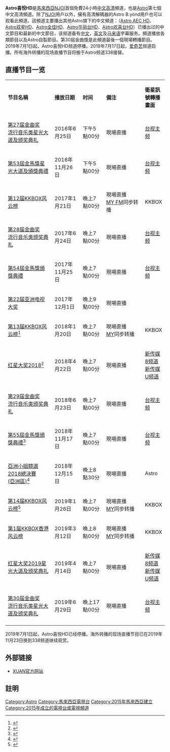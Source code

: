 {{頻道資訊
| 頻道名稱         = Astro喜悅HD<br>{{lang|en|Astro Xi Yue HD}}
| 頻道圖片檔案     = [[File:Astro_Xi_Yue_HD.png|200px]]
| 頻道圖片尺寸     = 
| 頻道圖片名稱     = 
| 所屬國家         = {{MYS}}
| 總部所在         = {{flagicon image|Flag of Kuala Lumpur, Malaysia.svg}} [[吉隆坡|吉隆坡]] 
| 播放地區         = {{MYS}}
| 開播日期         = 2015年2月1日
| 停播日期         = 2019年7月1日
| 頻道語言         = [[華語|華語]]、[[泉漳片|閩南語泉漳話]]、[[粵語|粵語]]、[[韩语|韩语]]、[[日语|日语]]
| 頻道類別         = 
| 視頻格式         = （[[高清|高清]]） 16:9 [[1080i|1080i]]
| 收視率           = 
| 收視率調查時間   = 
| 收視率資料來源   = 
| 頻道口號         = '''NJOI高清，享受喜悦！'''
| 擁有者           = [[Astro|Astro]]
| 持股者           = 
| 前頻道名稱       = 
| 被取代名稱       = [[爱奇艺|爱奇艺HD]] 
| 集團同類頻道     = [[Astro_AEC|Astro AEC]]<br>[[Astro双星|Astro双星]]<br>[[Astro全佳HD|Astro全佳HD]]<br>[[Astro小太阳|Astro小太阳]]<br>[[Astro欢喜台|Astro欢喜台]]<br>[[Astro_AOD|Astro AOD]]<br>[[Astro华丽台|Astro华丽台]]
| 重播服務頻道     = 
| 頻道官方網站     = 
| 備註             = 
| 衛星電視供應商01 = 
| 衛星電視頻道數01 = 
|}}

'''Astro喜悅HD'''是[[馬來西亞|馬來西亞]][[NJOI|NJOI]]首個免費24小時[[中文|中文]][[高清|高清]]頻道，也是[[Astro|Astro]]第七個中文高清頻道。除了[[NJOI|NJOI]]用戶以外，擁有高清解碼器的Astro B.yond用戶也可以观看此頻道。該頻道主要播出其他Astro旗下的中文頻道：（[[Astro_AEC|Astro AEC HD]]、[[Astro双星HD|Astro双星HD]]、[[Astro全佳HD|Astro全佳HD]]、[[Astro华丽台HD|Astro华丽台HD]]、[[Astro歡喜台|Astro欢喜台HD]]）已播出过的中文節目和最新的中文節目，该频道备有[[中文|中文]]，[[英文|英文]]及[[马来语|马来语]]字幕服务。頻道播放各類節目以及Astro自製節目。第30屆金曲獎是此頻道最後一個現場轉播節目。2019年7月1日起，Astro喜悅HD频道停播。2019年7月17日起，[[爱奇艺|爱奇艺]]频道启播。所有海外转播的现场直播节目将搬于Astro频道338接替。

==直播节目一览==
{|class="wikitable" style="width:92%;" 
|- align=center
|style="width:30%"|'''节目名稱'''||style="width:18%"|'''播放日期'''||style="width:15%"|'''时间'''||style="width:25%"|'''備注'''||'''衛星訊號轉播畫面'''
|-
| [[第27届金曲奖|第27届金曲奖<br>流行音乐类星光大道及颁奖典礼]]||2016年6月25日||下午5點00分||現場直播||[[臺灣電視公司|台视主频]]
|-
| [[第53屆金馬獎|第53屆金馬獎星光大道及頒獎典禮]]||2016年11月26日||下午5點00分||現場直播||[[臺灣電視公司|台视主频]]
|-
| [[KKBOX风云榜|第12届KKBOX风云榜]]||2017年1月21日||晚上7點00分||現場直播<br>[https://web.archive.org/web/20161120150114/http://my.com.my/Home MY FM]同步转播||KKBOX
|-
| [[第28届金曲奖|第28届金曲奖<br>流行音乐类颁奖典礼]]||2017年6月24日||晚上7點00分||現場直播||[[臺灣電視公司|台视主频]]
|-
| [[第54屆金馬獎|第54屆金馬獎頒獎典禮]]||2017年11月25日||晚上7點00分||現場直播||[[臺灣電視公司|台视主频]]
|-
| [[亚洲电视大奖|第22届亚洲电视大奖]]||2017年12月1日||晚上9點00分||現場直播||
|-
| [[KKBOX风云榜|第13届KKBOX风云榜]]<ref>{{Cite web |url=https://www.sohu.com/a/217787633_206278 |title=【资讯】第13屆KKBOX风云榜颁奖典礼 2018年1月20 19:00 高雄登場 |accessdate=2019-08-26 |archive-date=2019-08-26 |archive-url=https://web.archive.org/web/20190826140656/https://www.sohu.com/a/217787633_206278 |dead-url=no }}</ref> ||2018年1月20日||晚上7點00分||現場直播<br>[https://web.archive.org/web/20161120150114/http://my.com.my/Home MY]同步转播||KKBOX
|-
| [[红星大奖|红星大奖2018]]<ref>{{Cite web |url=http://www.xuan.com.my/bdq/article/18555/Astro-4-%E6%9C%88-%E5%A4%A7%E5%9B%9B%E5%96%9C |title=Astro 4 月 “大四喜” ！4 大Live Shows 同步见证谁是大赢家！ |accessdate=2019-08-26 |archive-date=2019-03-07 |archive-url=https://web.archive.org/web/20190307053332/http://www.xuan.com.my/bdq/article/18555/Astro-4-%E6%9C%88-%E5%A4%A7%E5%9B%9B%E5%96%9C |dead-url=no }}</ref> ||2018年4月22日||晚上7點00分||現場直播||[[新传媒8频道|新传媒8频道]][[新传媒U频道|新传媒U频道]]
|-
| [[第29届金曲奖|第29届金曲奖<br>流行音乐类颁奖典礼]]||2018年6月23日||晚上7點00分||現場直播||[[臺灣電視公司|台视主频]]
|-
| [[第55屆金馬獎|第55屆金馬獎頒獎典禮]]<ref>{{Cite web |url=http://www.xuan.com.my/movie/article/22911/%E5%8E%8B%E8%BD%B4%E6%9B%9D%E5%85%89-%E5%88%98%E5%BE%B7%E5%8D%8E%E4%BB%BB-%E9%87%91%E9%A9%AC%E5%A5%96-%E9%A2%81%E5%A5%96%E5%98%89%E5%AE%BE |title=压轴曝光！刘德华任《金马奖》颁奖嘉宾 |accessdate=2019-08-26 |archive-date=2019-09-19 |archive-url=https://web.archive.org/web/20190919052219/http://www.xuan.com.my/movie/article/22911/%E5%8E%8B%E8%BD%B4%E6%9B%9D%E5%85%89-%E5%88%98%E5%BE%B7%E5%8D%8E%E4%BB%BB-%E9%87%91%E9%A9%AC%E5%A5%96-%E9%A2%81%E5%A5%96%E5%98%89%E5%AE%BE |dead-url=no }}</ref>||2018年11月17日||晚上7點00分||現場直播||[[臺灣電視公司|台视主频]]
|-
| [[亞洲小姐競選|亞洲小姐競選2018總決賽<br>(亞洲區)]]<ref>{{Cite web |url=http://www.xuan.com.my/entertainment/article/23651/Astro%E5%90%8C%E6%AD%A5%E6%92%AD%E5%87%BA-2018%E4%BA%9A%E6%B4%B2%E5%B0%8F%E5%A7%90-%E6%80%BB%E5%86%B3%E8%B5%9B-Astro%E5%9B%BD%E9%99%85%E5%8D%8E%E8%A3%94%E5%B0%8F%E5%A7%90%E5%8F%B6%E6%B4%A5%E5%A6%97%E4%BB%A3%E8%A1%A8%E5%87%BA%E6%88%98 |title=Astro同步播出《2018亚洲小姐》总决赛 Astro国际华裔小姐叶津妗代表出战 |accessdate=2019-03-01 |archive-date=2019-09-19 |archive-url=https://web.archive.org/web/20190919052220/http://www.xuan.com.my/xuan-entertainment/article/23651/Astro%E5%90%8C%E6%AD%A5%E6%92%AD%E5%87%BA-2018%E4%BA%9A%E6%B4%B2%E5%B0%8F%E5%A7%90-%E6%80%BB%E5%86%B3%E8%B5%9B-Astro%E5%9B%BD%E9%99%85%E5%8D%8E%E8%A3%94%E5%B0%8F%E5%A7%90%E5%8F%B6%E6%B4%A5%E5%A6%97%E4%BB%A3%E8%A1%A8%E5%87%BA%E6%88%98 |dead-url=no }}</ref>||2018年12月15日||晚上8點30分||現場直播||Astro
|-
| [[KKBOX风云榜|第14届KKBOX风云榜]]<ref>{{Cite web |url=https://kma.kkbox.com/awards/sponsor?terr=my |title=第14屆KKBOX风云榜颁奖典礼官方网站 |accessdate=2019-08-26 |archive-date=2019-03-01 |archive-url=https://web.archive.org/web/20190301140232/https://kma.kkbox.com/awards/sponsor?terr=my |dead-url=no }}</ref> ||2019年1月26日||晚上7點00分||現場直播<br>[https://web.archive.org/web/20161120150114/http://my.com.my/Home MY]同步转播||KKBOX
|-
| [[KKBOX风云榜|第1届KKBOX香港风云榜]] ||2019年3月12日||晚上8點00分||現場直播<br>[https://web.archive.org/web/20161120150114/http://my.com.my/Home MY]同步转播||KKBOX
|-
| [[红星大奖|红星大奖2019星光大道及颁奖典礼]] ||2019年4月14日||晚上7點00分||現場直播||[[新传媒8频道|新传媒8频道]][[新传媒U频道|新传媒U频道]]
|-
| [[第30屆金曲獎|第30届金曲奖<br>流行音乐类星光大道及颁奖典礼]] ||2019年6月29日||晚上17點00分||現場直播||[[臺灣電視公司|台视主频]]
|-
|}

2019年7月1日起，Astro喜悦HD已经停播。海外转播的现场直播节目已在2019年11月23日换到338频道继续观赏。

== 外部链接 ==
*[http://www.xuan.com.my XUAN官方网站]{{Wayback|url=http://www.xuan.com.my/ |date=20190221151543 }}

== 註明 ==
{{註腳}}

{{Astro頻道}}

{{Television in Malaysia}}

[[Category:Astro|Category:Astro]]
[[Category:馬來西亞電視台|Category:馬來西亞電視台]]
[[Category:2015年馬來西亞建立|Category:2015年馬來西亞建立]]
[[Category:2015年成立的電視台或電視頻道|Category:2015年成立的電視台或電視頻道]]